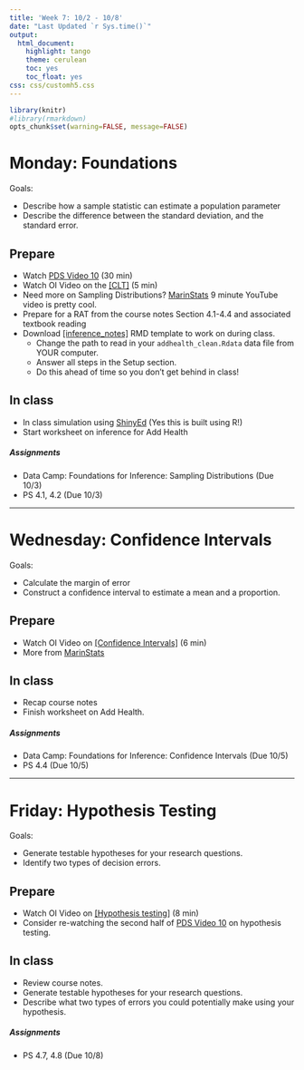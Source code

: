 ```yaml
---
title: 'Week 7: 10/2 - 10/8'
date: "Last Updated `r Sys.time()`"
output:
  html_document:
    highlight: tango
    theme: cerulean
    toc: yes
    toc_float: yes
css: css/customh5.css
---
```


```r
library(knitr)
#library(rmarkdown)
opts_chunk$set(warning=FALSE, message=FALSE) 
```

# Monday: Foundations

Goals: 

* Describe how a sample statistic can estimate a population parameter
* Describe the difference between the standard deviation, and the standard error. 


## Prepare
* Watch [PDS Video 10](http://passiondrivenstatistics.com/2015/07/15/chapter-10/) (30 min)
* Watch OI Video on the [[CLT]](https://www.youtube.com/watch?list=PLkIselvEzpM7Pjo94m1e7J5jkIZkbQAl4&v=lsCc_pS3O28) (5 min)
* Need more on Sampling Distributions? [MarinStats](https://www.youtube.com/watch?v=olK80ngCbXc) 9 minute YouTube video is pretty cool. 
* Prepare for a RAT from the course notes Section 4.1-4.4 and associated textbook reading
* Download [[inference_notes]](docs/inference_notes.Rmd) RMD template to work on during class. 
    - Change the path to read in your `addhealth_clean.Rdata` data file from YOUR computer. 
    - Answer all steps in the Setup section. 
    - Do this ahead of time so you don't get behind in class! 


## In class
* In class simulation using [ShinyEd](http://www2.stat.duke.edu/~mc301/shinyed/) (Yes this is built using R!)
* Start worksheet on inference for Add Health


##### Assignments 
* Data Camp: Foundations for Inference: Sampling Distributions (Due 10/3)
* PS 4.1, 4.2 (Due 10/3)

----


# Wednesday: Confidence Intervals
Goals: 

* Calculate the margin of error 
* Construct a confidence interval to estimate a mean and a proportion. 


## Prepare

* Watch OI Video on [[Confidence Intervals]](https://www.youtube.com/watch?list=PLkIselvEzpM7Pjo94m1e7J5jkIZkbQAl4&v=FUaXoKdCre4) (6 min)
* More from [MarinStats](https://www.youtube.com/watch?v=9jTJD5SLweY)

## In class
* Recap course notes
* Finish worksheet on Add Health. 

##### Assignments 
* Data Camp: Foundations for Inference: Confidence Intervals (Due 10/5)
* PS 4.4 (Due 10/5)

---- 

# Friday: Hypothesis Testing
Goals: 

* Generate testable hypotheses for your research questions.
* Identify two types of decision errors. 

## Prepare
* Watch OI Video on [[Hypothesis testing]](https://www.youtube.com/watch?list=PLkIselvEzpM7Pjo94m1e7J5jkIZkbQAl4&v=NVbPE1_Cbx8) (8 min)
* Consider re-watching the second half of [PDS Video 10](http://passiondrivenstatistics.com/2015/07/15/chapter-10/) on hypothesis testing. 

## In class
* Review course notes. 
* Generate testable hypotheses for your research questions. 
* Describe what two types of errors you could potentially make using your hypothesis. 

##### Assignments 
* PS 4.7, 4.8 (Due 10/8)

